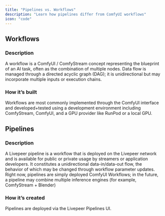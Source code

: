 ```yaml
---
title: "Pipelines vs. Workflows"
description: "Learn how pipelines differ from ComfyUI workflows"
icon: "code"
---
```


## Workflows

### Description

A workflow is a ComfyUI / ComfyStream concept representing the blueprint of an AI task, often as the combination of multiple nodes. Data flow is managed through a directed acyclic graph (DAG); it is unidirectional but may incorporate multiple inputs or execution chains.

### How it’s built

Workflows are most commonly implemented through the ComfyUI interface and developed+tested using a development environment including ComfyStream, ComfyUI, and a GPU provider like RunPod or a local GPU.

## Pipelines

### Description

A Livepeer pipeline is a workflow that is deployed on the Livepeer network and is available for public or private usage by streamers or application developers. It constitutes a unidirectional data-in/data-out flow, the behavior of which may be changed through workflow parameter updates. Right now, pipelines are simply deployed ComfyUI Workflows; in the future, a pipeline may combine multiple inference engines (for example, ComfyStream + Blender)

### How it’s created

Pipelines are deployed via the Livepeer Pipelines UI.